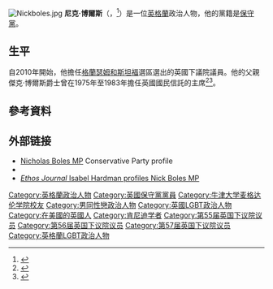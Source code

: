 {{NoteTA
|G1=PoliticiansUK
|G2=UK Places
}}
[[File:Nickboles.jpg|thumb]]
'''尼克·博爾斯'''（{{lang-en|Nick Boles}}，{{bd|1965年|11月2日}}<ref>{{cite news|url=http://news.bbc.co.uk/democracylive/hi/representatives/profiles/35373.stm|title=Nicholas Boles MP|publisher=BBC|work=BBC Democracy Live|accessdate=25 July 2010|archive-date=2016-03-06|archive-url=https://web.archive.org/web/20160306121708/http://news.bbc.co.uk/democracylive/hi/representatives/profiles/35373.stm|dead-url=no}}</ref>）是一位[[英格蘭|英格蘭]]政治人物，他的黨籍是[[保守黨_(英國)|保守黨]]。

==生平==
自2010年開始，他擔任[[格蘭瑟姆和斯坦福_(英國國會選區)|格蘭瑟姆和斯坦福]]選區選出的英國下議院議員。他的父親傑克·博爾斯爵士曾在1975年至1983年擔任英國國民信託的主席<ref>{{cite news|url=http://www.guardian.co.uk/politics/2012/sep/13/green-belt-land-policy-exchange|location=London, UK|work=The Guardian|first=Nicholas|last=Watt|title=Free up green-belt land for new housing, says Policy Exchange|date=13 September 2012|accessdate=2016-03-08|archive-date=2012-12-04|archive-url=https://web.archive.org/web/20121204223652/http://www.guardian.co.uk/politics/2012/sep/13/green-belt-land-policy-exchange|dead-url=no}}</ref><ref>{{cite news|url=http://www.dailymail.co.uk/news/article-2199998/Planning-minister-Nick-Boles-grew-glorious-countryside--wont-say-green-belt-sacrosanct.html|location=London, UK|work=Daily Mail|title=Remember YOUR roots, Mr Boles? New planning minister grew up in glorious countryside... but won't say green belt is sacrosanct|accessdate=2016-03-08|archive-date=2016-03-04|archive-url=https://web.archive.org/web/20160304071519/http://www.dailymail.co.uk/news/article-2199998/Planning-minister-Nick-Boles-grew-glorious-countryside--wont-say-green-belt-sacrosanct.html|dead-url=no}}</ref>。

==參考資料==
{{Reflist}}

==外部链接==
{{Commons category|Nicholas Boles}}
*[https://web.archive.org/web/20131128163943/http://www.conservatives.com/People/Members_of_Parliament/Boles_Nicholas.aspx Nicholas Boles MP] Conservative Party profile
*{{UK MP links | parliament = nick-boles/3995 | hansardcurr = 5590 | hansard = | guardian = 9257/nicholas-boles | publicwhip = Nicholas_Boles| theywork = nicholas_boles | record = Nick-Boles/Grantham-and-Stamford/1047 | bbc = 35373.stm | journalisted = }}
* [https://web.archive.org/web/20140925025815/http://www.ethosjournal.com/topics/politics/item/425-interview-with-nick-boles-mp ''Ethos Journal'' Isabel Hardman profiles Nick Boles MP]

{{Authority control}}

{{DEFAULTSORT:Boles, Nicholas}}
[[Category:英格蘭政治人物|Category:英格蘭政治人物]]
[[Category:英國保守黨黨員|Category:英國保守黨黨員]]
[[Category:牛津大学麦格达伦学院校友|Category:牛津大学麦格达伦学院校友]]
[[Category:男同性戀政治人物|Category:男同性戀政治人物]]
[[Category:英國LGBT政治人物|Category:英國LGBT政治人物]]
[[Category:在美國的英國人|Category:在美國的英國人]]
[[Category:肯尼迪学者|Category:肯尼迪学者]]
[[Category:第55届英国下议院议员|Category:第55届英国下议院议员]]
[[Category:第56届英国下议院议员|Category:第56届英国下议院议员]]
[[Category:第57届英国下议院议员|Category:第57届英国下议院议员]]
[[Category:英格蘭LGBT政治人物|Category:英格蘭LGBT政治人物]]